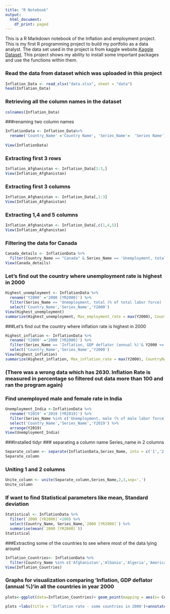 ```yaml
---
title: "R Notebook"
output:
  html_document:
    df_print: paged
---
```


This is a R Markdown notebook of the Inflation and employment project. This is my first R programming project to build my portfolio as a data analyst. The data set used in the project is from kaggle website.[Kaggle Dataset](https://www.kaggle.com/harisonmwangi/inflation-and-unemployment). This project shows my ability to install some important packages and use the functions within them.

### Read the data from dataset which was uploaded in this project
```r
Inflation_Data <- read_xlsx("data.xlsx", sheet = "data")
head(Inflation_Data)
```

### Retrieving all the column names in the dataset
```r
colnames(Inflation_Data)
```
###renaming two column names
```r
InflationData <- Inflation_Data%>%
  rename('Country_Name' ='Country Name', 'Series_Name'=  'Series Name')
   
View(InflationData)
```
### Extracting first 3 rows
```r
Inflation_Afghanistan <- Inflation_Data[1:3,]
View(Inflation_Afghanistan)
```
### Extracting first 3 columns
```r
Inflation_Afghanistan <- Inflation_Data[,1:3]
View(Inflation_Afghanistan)
```
### Extracting 1,4 and 5 columns
```r
Inflation_Afghanistan <- Inflation_Data[,c(1,4,5)]
View(Inflation_Afghanistan)
```
### Filtering the data for Canada
```r
Canada_details <- InflationData %>% 
  filter(Country_Name == "Canada" & Series_Name == 'Unemployment, total (% of total labor force) (national estimate)' )
View(Canada_details)
```
### Let's find out the country where unemployment rate is highest in 2000
```r
Highest_unemployment <- InflationData %>%
  rename('Y2000' ='2000 [YR2000]') %>%
  filter(Series_Name == 'Unemployment, total (% of total labor force) (national estimate)') %>%
  select('Country_Name','Series_Name','Y2000') 
View(Highest_unemployment)
summarize(Highest_unemployment, Max_employment_rate = max(Y2000), CountryName = Country_Name[which(Y2000 == max(Y2000))])

```
###Let's find out the country where inflation rate is highest in 2000
```r
Highest_inflation <- InflationData %>%
  rename('Y2000' ='2000 [YR2000]') %>%
  filter(Series_Name == 'Inflation, GDP deflator (annual %)'& Y2000 <= 100) %>%
  select('Country_Name','Series_Name','Y2000')
View(Highest_inflation)
summarize(Highest_inflation, Max_inflation_rate = max(Y2000), CountryName = Country_Name[which(Y2000 == max(Y2000))])
```
### (There was a wrong data which has 2630. Inflation Rate is measured in percentage so filtered out data more than 100 and ran the program again)
### Find unemployed male and female rate in India
```r
Unemployment_India <-InflationData %>%
  rename('Y2019' ='2019 [YR2019]') %>%
  filter(Series_Name %in% c('Unemployment, male (% of male labor force) (national estimate)','Unemployment, female (% of female labor force) (national estimate)')& Y2019 <100)%>%
  select('Country_Name','Series_Name','Y2019') %>%
  arrange(Y2019)
View(Unemployment_India)
```
###Installed tidyr
### separating a column name Series_name in 2 columns
```r
Separate_column <- separate(InflationData,Series_Name, into = c('1','2'),sep=',' )
Separate_column
```
### Uniting 1 and 2 columns
```r
Unite_column <- unite(Separate_column,Series_Name,2,3,sep=',')
Unite_column
```
### If want to find Statistical parameters like mean, Standard deviation
```r
Statistical <- InflationData %>%
  filter(`2000 [YR2000]`<100) %>%
  select(Country_Name, Series_Name,`2000 [YR2000]`) %>%
  summarise(mean(`2000 [YR2000]`))
Statistical
```
###Extracting some of the countries to see where most of the data lying around
```r
Inflation_Countries<- InflationData %>%
  filter(Country_Name %in% c('Afghanistan','Albania','Algeria','American Samoa','Andorra','Angola','Antigua and Barbuda','Argentina','Armenia','Aruba','Australia','Azerbaijan','Bangladesh','Barbados',' Belarus','Belgium','Belize','Benin','Bermuda','Brazil',' Bulgaria',' Canada','Chad','Chile','Cuba','Cyprus','Ecuador','Fiji','India','Nauru','Nepal','Niger','Oman','Pakistan'),Series_Name=='Inflation, GDP deflator (annual %)')
View(Inflation_Countries)
```
### Graphs for visualization comparing 'Inflation, GDP deflator (annual %)'in all the countries in year 2000
```r
plots<-ggplot(data=Inflation_Countries)+ geom_point(mapping = aes(x= Country_Name,y= `2000 [YR2000]`,color= "purple"))+theme(axis.text.x = element_text(angle=45))

plots +labs(title = 'Inflation rate - some countries in 2000')+annotate("text", x=10,y=9,label="Mean is in between 0 & 25",color="Blue")+ ylim(0, 100)

```


